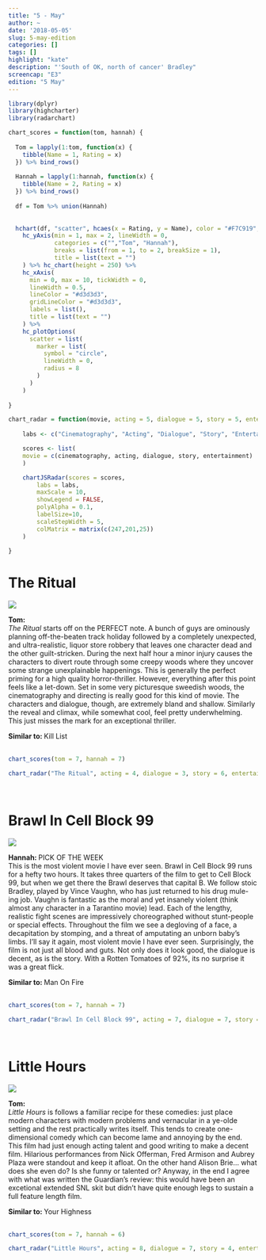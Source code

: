 ---title: "5 - May"author: ~date: '2018-05-05'slug: 5-may-editioncategories: []tags: []highlight: "kate"description: "'South of OK, north of cancer' Bradley"screencap: "E3"edition: "5 May"---```{r, echo=FALSE, warning=FALSE, message=FALSE}library(dplyr)library(highcharter)library(radarchart)chart_scores = function(tom, hannah) {    Tom = lapply(1:tom, function(x) {    tibble(Name = 1, Rating = x)  }) %>% bind_rows()    Hannah = lapply(1:hannah, function(x) {    tibble(Name = 2, Rating = x)  }) %>% bind_rows()    df = Tom %>% union(Hannah)      hchart(df, "scatter", hcaes(x = Rating, y = Name), color = "#F7C919", name = "Overall Rating") %>%    hc_yAxis(min = 1, max = 2, lineWidth = 0,             categories = c("","Tom", "Hannah"),             breaks = list(from = 1, to = 2, breakSize = 1),             title = list(text = "")    ) %>% hc_chart(height = 250) %>%    hc_xAxis(      min = 0, max = 10, tickWidth = 0,      lineWidth = 0.5,       lineColor = "#d3d3d3",      gridLineColor = "#d3d3d3",      labels = list(),      title = list(text = "")    ) %>%    hc_plotOptions(      scatter = list(        marker = list(          symbol = "circle",          lineWidth = 0,          radius = 8        )      )    )  }chart_radar = function(movie, acting = 5, dialogue = 5, story = 5, entertainment = 5, cinematography = 5) {        labs <- c("Cinematography", "Acting", "Dialogue", "Story", "Entertainment")    scores <- list(    movie = c(cinematography, acting, dialogue, story, entertainment)    )    chartJSRadar(scores = scores,        labs = labs,        maxScale = 10,        showLegend = FALSE,        polyAlpha = 0.1,        labelSize=10,         scaleStepWidth = 5,        colMatrix = matrix(c(247,201,25))    )    }```# The Ritual<div class = "review"><div class = "review-left">![](/img/films/03/the-ritual.png)<b> Tom: </b> <br>*The Ritual* starts off on the PERFECT note. A bunch of guys are ominously planning off-the-beaten track holiday followed by a completely unexpected, and ultra-realistic, liquor store robbery that leaves one character dead and the other guilt-stricken. During the next half hour a minor injury causes the characters to divert route through some creepy woods where they uncover some strange unexplainable happenings. This is generally the perfect priming for a high quality horror-thriller. However, everything after this point feels like a let-down. Set in some very picturesque sweedish woods, the cinematography and directing is really good for this kind of movie. The characters and dialogue, though, are extremely bland and shallow. Similarly the reveal and climax, while somewhat cool, feel pretty underwhelming. This just misses the mark for an exceptional thriller.</div><div class = "review-right"><b> Similar to: </b> Kill List <br> <br><div class="ratings">```{r echo=FALSE, warning=FALSE, message=FALSE}chart_scores(tom = 7, hannah = 7)```</div>```{r echo=FALSE, warning=FALSE, message=FALSE}chart_radar("The Ritual", acting = 4, dialogue = 3, story = 6, entertainment = 7, cinematography = 8)```</div></div><br># Brawl In Cell Block 99<div class = "review"><div class = "review-left">![](/img/films/03/brawl.png)<b> Hannah: </b> <span class="label upper outline error"> PICK OF THE WEEK </span> <br>This is the most violent movie I have ever seen. Brawl in Cell Block 99 runs for a hefty two hours. It takes three quarters of the film to get to Cell Block 99, but when we get there the Brawl deserves that capital B. We follow stoic Bradley, played by Vince Vaughn, who has just returned to his drug mule-ing job. Vaughn is fantastic as the moral and yet insanely violent (think almost any character in a Tarantino movie) lead. Each of the lengthy, realistic fight scenes are impressively choreographed without stunt-people or special effects. Throughout the film we see a degloving of a face, a decapitation by stomping, and a threat of amputating an unborn baby’s limbs. I'll say it again, most violent movie I have ever seen. Surprisingly, the film is not just all blood and guts. Not only does it look good, the dialogue is decent, as is the story. With a Rotten Tomatoes of 92%, its no surprise it was a great flick.</div><div class = "review-right"><b> Similar to: </b> Man On Fire <br> <br><div class="ratings">```{r echo=FALSE, warning=FALSE, message=FALSE}chart_scores(tom = 7, hannah = 7)```</div>```{r echo=FALSE, warning=FALSE, message=FALSE}chart_radar("Brawl In Cell Block 99", acting = 7, dialogue = 7, story = 5, entertainment = 8, cinematography = 7)```</div></div><br># Little Hours<div class = "review"><div class = "review-left">![](/img/films/03/little-hours.png)<b> Tom: </b> <br>*Little Hours* is follows a familiar recipe for these comedies: just place modern characters with modern problems and vernacular in a ye-olde setting and the rest practically writes itself. This tends to create one-dimensional comedy which can become lame and annoying by the end. This film had just enough acting talent and good writing to make a decent film. Hilarious performances from Nick Offerman, Fred Armison and Aubrey Plaza were standout and keep it afloat. On the other hand Alison Brie... what does she even do? Is she funny or talented or? Anyway, in the end I agree with what was written the Guardian's review: this would have been an excetional extended SNL skit but didn't have quite enough legs to sustain a full feature length film.</div><div class = "review-right"><b> Similar to: </b> Your Highness <br> <br><div class="ratings">```{r echo=FALSE, warning=FALSE, message=FALSE}chart_scores(tom = 7, hannah = 6)```</div>```{r echo=FALSE, warning=FALSE, message=FALSE}chart_radar("Little Hours", acting = 8, dialogue = 7, story = 4, entertainment = 5, cinematography = 8)```</div></div><br>